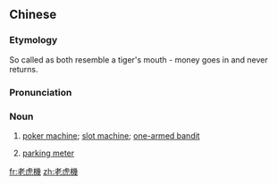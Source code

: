 {{also|老虎机}}
==Chinese==
{{zh-forms|s=老虎机|type=21}}
{{wikipedia|lang=zh}}
{{wikipedia|lang=zh-yue}}

===Etymology===
So called as both resemble a tiger's mouth - money goes in and never returns.

===Pronunciation===
{{zh-pron
|m=lǎohǔjī
|c=lou5 fu2 gei1
|cat=n
}}

===Noun===
{{zh-noun}}

# [[poker machine]]; [[slot machine]]; [[one-armed bandit]]
# {{lb|zh|Hong Kong Cantonese|dated}} [[parking meter]]

[[fr:老虎機]]
[[zh:老虎機]]